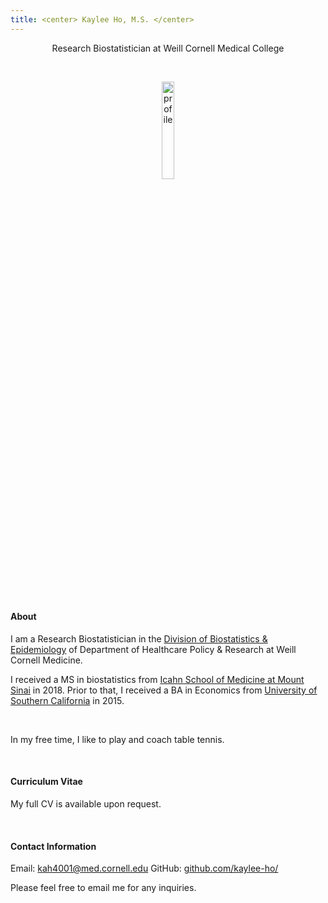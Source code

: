 ---
title: <center> Kaylee Ho, M.S. </center>
---

<center> Research Biostatistician at Weill Cornell Medical College </center>

<link rel="stylesheet" href="styles.css" type="text/css">
<link rel="stylesheet" href="academicons/css/academicons.min.css"/>
<link rel="icon2" href="/image/icon2.png">

<br>

<center><img src="image/headshot.jpg" alt="profile" style="width:20%; border:0px solid"></center>

<br><br>

#### About


I am a Research Biostatistician in the [Division of Biostatistics & Epidemiology](http://hpr.weill.cornell.edu/divisions/biostatistics/) of Department of Healthcare Policy & Research at Weill Cornell Medicine.


I received a MS in biostatistics from [Icahn School of Medicine at Mount Sinai](https://icahn.mssm.edu/about/departments/population-health/research/biostatistics) in 2018. Prior to that, I received a BA in Economics from [University of Southern California](https://www.usc.edu/) in 2015.

<br>

In my free time, I like to play and coach table tennis.

<br>

#### Curriculum Vitae
My full CV is available upon request.

<br>

#### Contact Information

Email: [kah4001@med.cornell.edu](mailto:kah4001@med.cornell.edu) 
GitHub: [github.com/kaylee-ho/](http://github.com/kaylee-ho/)

Please feel free to email me for any inquiries.

<br>

